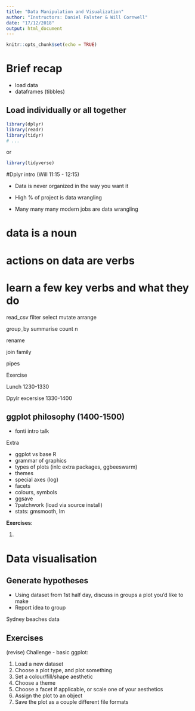 ```yaml
---
title: "Data Manipulation and Visualization"
author: "Instructors: Daniel Falster & Will Cornwell"
date: "17/12/2018"
output: html_document
---
```


```r
knitr::opts_chunk$set(echo = TRUE)
```

# Brief recap 

- load data
- dataframes (tibbles)

## Load individually or all together

```r
library(dplyr)
library(readr)
library(tidyr)
# ...
```
or
```r
library(tidyverse)
```

#Dplyr intro (Will 11:15 - 12:15)

- Data is never organized in the way you want it 

- High % of project is data wrangling

- Many many many modern jobs are data wrangling

# data is a noun

# actions on data are verbs  

# learn a few key verbs and what they do

read_csv
filter
select
mutate
arrange

group_by
summarise
count 
n

rename

join family

pipes

Exercise


Lunch 1230-1330

Dpylr excersise 1330-1400

## ggplot philosophy (1400-1500)

- fonti intro talk 

Extra 

- ggplot vs base R
- grammar of graphics
- types of plots (inlc extra packages, ggbeeswarm)
- themes
- special axes (log)
- facets
- colours, symbols
- ggsave
- ?patchwork (load via source install)
- stats: gmsmooth, lm


**Exercises**: 

1.

# Data visualisation

## Generate hypotheses

- Using dataset from 1st half day, discuss in groups a plot you'd like to make
- Report idea to group

Sydney beaches data



## Exercises


(revise) Challenge - basic ggplot:

1. Load a new dataset
2. Choose a plot type, and plot something
3. Set a colour/fill/shape aesthetic
4. Choose a theme
5. Choose a facet if applicable, or scale one of your aesthetics
6. Assign the plot to an object
7. Save the plot as a couple different file formats



